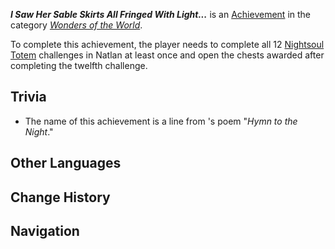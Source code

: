 {{Achievement Infobox
|title        = I Saw Her Sable Skirts All Fringed With Light...
|id           = 81578
|order id     = 1573
|category     = Wonders of the World
|description  = Complete all of Natlan's Nightsoul Totem Challenges.
|requirements = Complete all 12 Nightsoul Totem Challenges at least once.
|primogems    = 20
|tracking     = 
|topic        = Nightsoul Totem
|type         = Exploration
|hidden       = 1
}}
'''''I Saw Her Sable Skirts All Fringed With Light...''''' is an [[Achievement]] in the category ''[[Wonders of the World]]''.

To complete this achievement, the player needs to complete all 12 [[Nightsoul Totem]] challenges in Natlan at least once and open the chests awarded after completing the twelfth challenge. 
<!--
==Gameplay Notes==
* 

==Gallery==
{{Preview
|size=300px
|file=
|caption=
}}

==Video Guides==
{{EVT
|video1   = 
|caption1 = 
}}
-->
==Trivia==
* The name of this achievement is a line from {{w|Henry Longfellow}}'s poem "''Hymn to the Night''."

==Other Languages==
{{Other Languages
|en      = I Saw Her Sable Skirts All Fringed With Light...
|zhs     = 我曾见她缀饰荧光的裙裾
|zhs_rm  = 
|zht     = 我曾見她綴飾螢光的裙裾
|zht_rm  = 
|zh_tl   = 
|ja      = 彼女のスカートが蛍光で飾られているのを見た
|ja_rm   = Kanojo no Sukaato ga Keikou de Kazararete Iru no wo Mita
|ja_tl   = I Saw Her Skirt Adorned With Light
|ko      = 밤빛의 까만 치마를 나는 보았네
|ko_rm   = 
|ko_tl   = 
|es      = Vi cómo una luz decoraba su atuendo
|es_tl   = I Saw How a Light Decorated Her Attire
|fr      = Je vis ses vêtements noirs avec les franges de lumière...
|fr_tl   = I Saw Her Black Clothes With Fringes of Light...
|ru      = Я слышал ночь: как шлейф её шуршал...
|ru_tl   = 
|th      = ฉันเคยเห็นกระโปรงเรืองแสงของเธอคนนั้น
|th_rm   = 
|th_tl   = 
|vi      = Tôi Từng Thấy Chiếc Váy Ánh Huỳnh Quang Của Cô Ấy
|vi_tl   = 
|de      = Ich sah einst ihren mit Lumineszenz verzierten Rock ...
|de_tl   = 
|id      = Aku Sempat Melihat Pakaiannya yang Menyilaukan
|id_tl   = I Had A Glimpse At Her Blinding Clothes
|pt      = Tive um Vislumbre de Sua Roupa Deslumbrante
|pt_tl   = 
|tr      = Işıklarla Süslenmiş Eteklerini Gördüm...
|tr_tl   = 
|it      = Inno alla notte
|it_tl   = 
}}

==Change History==
{{Change History|5.5}}

==Navigation==
{{Achievement Navbox|Wonders of the World|Exploration}}